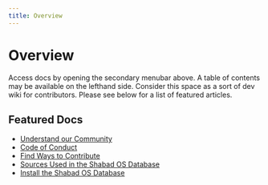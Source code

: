 ```yaml
---
title: Overview
---
```


# Overview

Access docs by opening the secondary menubar above. A table of contents may be available on the lefthand side. Consider this space as a sort of dev wiki for contributors. Please see below for a list of featured articles.

## Featured Docs

- [Understand our Community](/docs/community)
- [Code of Conduct](/docs/code-of-conduct)
- [Find Ways to Contribute](/docs/community/contributing)
- [Sources Used in the Shabad OS Database](/docs/database/sources)
- [Install the Shabad OS Database](/docs/database)
